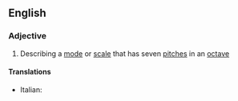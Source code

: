 ==English==

===Adjective===
{{wikipedia}}
{{en-adj|-}}

#{{music}} Describing a [[mode]] or [[scale]] that has seven [[pitch]]es in an [[octave]]

====Translations====
{{trans-top|heptatonic}}
*Italian: {{t|it|eptatonico}}
{{trans-mid}}

{{trans-bottom}}